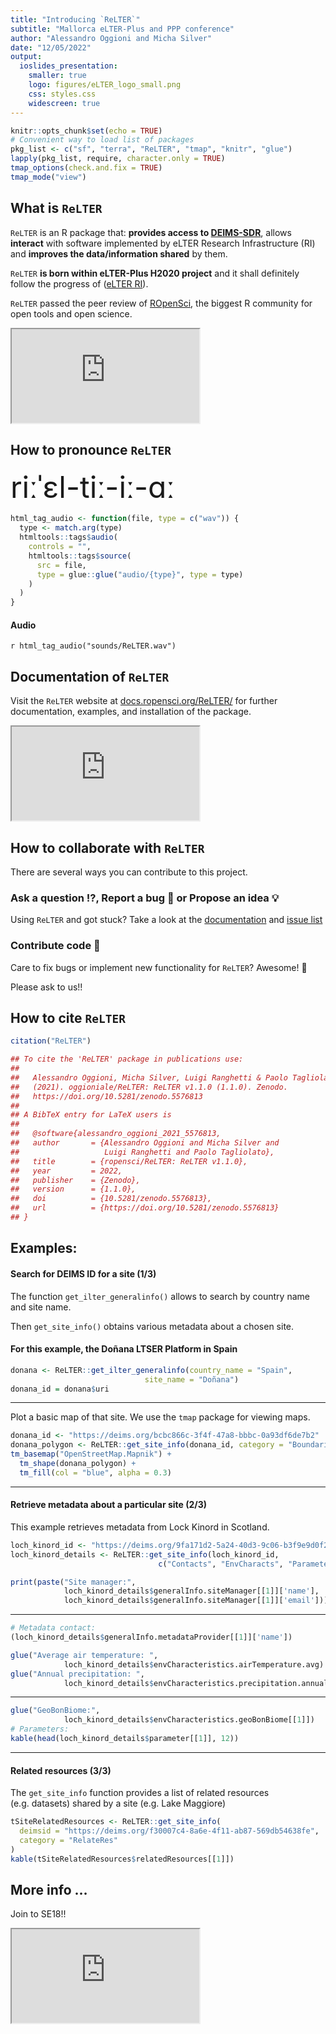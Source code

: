 ```yaml
---
title: "Introducing `ReLTER`"
subtitle: "Mallorca eLTER-Plus and PPP conference"
author: "Alessandro Oggioni and Micha Silver"
date: "12/05/2022"
output:
  ioslides_presentation:
    smaller: true
    logo: figures/eLTER_logo_small.png
    css: styles.css
    widescreen: true
---
```


```r
knitr::opts_chunk$set(echo = TRUE)
# Convenient way to load list of packages
pkg_list <- c("sf", "terra", "ReLTER", "tmap", "knitr", "glue")
lapply(pkg_list, require, character.only = TRUE)
tmap_options(check.and.fix = TRUE)
tmap_mode("view")
```

## What is `ReLTER`

`ReLTER` is an R package that: **provides access to [DEIMS-SDR](https://deims.org/)**, allows **interact** with software implemented by eLTER Research Infrastructure (RI) and **improves the data/information shared** by them.

`ReLTER` **is born within eLTER-Plus H2020 project** and it shall definitely follow the progress of ([eLTER RI](https://elter-ri.eu/)).

`ReLTER` passed the peer review of [ROpenSci](https://ropensci.org/packages/all/), the biggest R community for open tools and open science.

<iframe src="https://ropensci.r-universe.dev/ui#package:ReLTER" scrolling= "yes"></iframe>

## How to pronounce `ReLTER`

<font size="8">riːˈɛl-tiː-iː-ɑː</font>

```r
html_tag_audio <- function(file, type = c("wav")) {
  type <- match.arg(type)
  htmltools::tags$audio(
    controls = "",
    htmltools::tags$source(
      src = file,
      type = glue::glue("audio/{type}", type = type)
    )
  )
}
```

#### Audio

`r html_tag_audio("sounds/ReLTER.wav")`

## Documentation of `ReLTER`

Visit the `ReLTER` website at
[docs.ropensci.org/ReLTER/](https://docs.ropensci.org/ReLTER/) for
further documentation, examples, and installation of the package.

<iframe src="https://docs.ropensci.org/ReLTER/" scrolling= "yes"></iframe>

## How to collaborate with `ReLTER`

There are several ways you can contribute to this project.

### Ask a question ⁉️, Report a bug 🐛 or Propose an idea 💡

Using `ReLTER` and got stuck? Take a look at the [documentation](https://docs.ropensci.org/ReLTER/) and [issue list](https://github.com/ropensci/ReLTER/issues)

### Contribute code 📝

Care to fix bugs or implement new functionality for `ReLTER`? Awesome! 👏

Please ask to us!!


## How to cite `ReLTER`

```r
citation("ReLTER")

## To cite the 'ReLTER' package in publications use:
##
##   Alessandro Oggioni, Micha Silver, Luigi Ranghetti & Paolo Tagliolato.
##   (2021). oggioniale/ReLTER: ReLTER v1.1.0 (1.1.0). Zenodo.
##   https://doi.org/10.5281/zenodo.5576813
##
## A BibTeX entry for LaTeX users is
##
##   @software{alessandro_oggioni_2021_5576813,
##   author       = {Alessandro Oggioni and Micha Silver and
##                   Luigi Ranghetti and Paolo Tagliolato},
##   title        = {ropensci/ReLTER: ReLTER v1.1.0},
##   year         = 2022,
##   publisher    = {Zenodo},
##   version      = {1.1.0},
##   doi          = {10.5281/zenodo.5576813},
##   url          = {https://doi.org/10.5281/zenodo.5576813}
## }
```

## Examples:

#### Search for DEIMS ID for a site (1/3)

The function `get_ilter_generalinfo()` allows to search by country name and site name.

Then `get_site_info()` obtains various metadata about a chosen site.

#### For this example, the Doñana LTSER Platform in Spain

```r
donana <- ReLTER::get_ilter_generalinfo(country_name = "Spain",
                              site_name = "Doñana")
donana_id = donana$uri
```

----

Plot a basic map of that site. We use the `tmap` package for viewing maps.

```r
donana_id <- "https://deims.org/bcbc866c-3f4f-47a8-bbbc-0a93df6de7b2"
donana_polygon <- ReLTER::get_site_info(donana_id, category = "Boundaries")
tm_basemap("OpenStreetMap.Mapnik") +
  tm_shape(donana_polygon) +
  tm_fill(col = "blue", alpha = 0.3)
```

----

#### Retrieve metadata about a particular site (2/3)

This example retrieves metadata from Lock Kinord in Scotland.

```r
loch_kinord_id <- "https://deims.org/9fa171d2-5a24-40d3-9c06-b3f9e9d0f270"
loch_kinord_details <- ReLTER::get_site_info(loch_kinord_id,
                                 c("Contacts", "EnvCharacts", "Parameters"))

print(paste("Site manager:",
            loch_kinord_details$generalInfo.siteManager[[1]]['name'],
            loch_kinord_details$generalInfo.siteManager[[1]]['email']))
```

----

```r
# Metadata contact:
(loch_kinord_details$generalInfo.metadataProvider[[1]]['name'])

glue("Average air temperature: ",
            loch_kinord_details$envCharacteristics.airTemperature.avg)
glue("Annual precipitation: ",
            loch_kinord_details$envCharacteristics.precipitation.annual)
```

----

```r
glue("GeoBonBiome:",
            loch_kinord_details$envCharacteristics.geoBonBiome[[1]])
# Parameters:
kable(head(loch_kinord_details$parameter[[1]], 12))
```

----

#### Related resources (3/3)

The `get_site_info` function provides a list of related resources (e.g. datasets) shared by a site (e.g. Lake Maggiore)

```r
tSiteRelatedResources <- ReLTER::get_site_info(
  deimsid = "https://deims.org/f30007c4-8a6e-4f11-ab87-569db54638fe",
  category = "RelateRes"
)
kable(tSiteRelatedResources$relatedResources[[1]])
```

## More info ...

Join to SE18!!

<iframe src="https://docs.google.com/document/d/1omDa3lDHnNP23T0amVv_oeEuBL7Hl73e/edit#heading=h.gjdgxs" scrolling= "yes"></iframe>